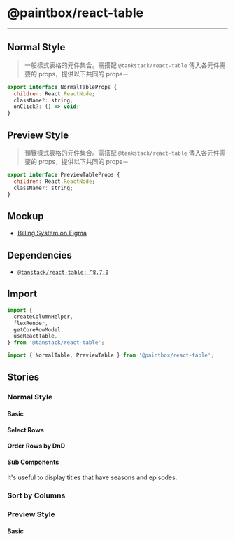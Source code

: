 
<Meta title="React/Table/Doc" />

# @paintbox/react-table

---

## Normal Style 

> 一般樣式表格的元件集合。需搭配 `@tankstack/react-table` 傳入各元件需要的 props，提供以下共同的 props－

```javascript
export interface NormalTableProps {
  children: React.ReactNode;
  className?: string;
  onClick?: () => void;
}
```

## Preview Style 

> 預覽樣式表格的元件集合。需搭配 `@tankstack/react-table` 傳入各元件需要的 props，提供以下共同的 props－

```javascript
export interface PreviewTableProps {
  children: React.ReactNode;
  className?: string;
}
```

## Mockup

- [Billing System on Figma](https://www.figma.com/file/rvTsTJLCarPAEYvdXQuRDY/Billing-System---1.0.0?node-id=5284%3A14149)

## Dependencies

- [`@tanstack/react-table: ^8.7.0`](https://tanstack.com/table/v8)

## Import 

```jsx
import {
  createColumnHelper,
  flexRender,
  getCoreRowModel,
  useReactTable,
} from '@tanstack/react-table';

import { NormalTable, PreviewTable } from '@paintbox/react-table';
```

## Stories

### Normal Style

#### Basic

<Story id="react-table-normal-style-basic--default" />

#### Select Rows

<Story id="react-table-normal-style-select-rows--default" />

#### Order Rows by DnD

<Story id="react-table-normal-style-sort-rows-by-dnd--default" />

#### Sub Components

It's useful to display titles that have seasons and episodes.

<Story id="react-table-normal-style-sub-components--default" />

### Sort by Columns

### Preview Style

#### Basic

<Story id="react-table-preview-style-basic--default" />
